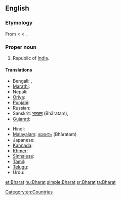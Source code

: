 ==English==

===Etymology===
From {{etyl|sa}} {{term|sc=Deva|भारतम्|tr=bhāratam||the land of emperor Bharata|lang=sa}}  < {{etyl|sa}} {{term|sc=Deva|भारत|tr=bhārata||descended from emperor Bharata|lang=sa}} < {{term|sc=Deva|भरत|tr=bharatá||to be maintained|lang=sa}}.

===Proper noun===
{{en-proper noun}}

# Republic of [[India]].

====Translations====
{{trans-top|an alternative name of India}}
* Bengali: {{t-|bn|ভারত}}, {{t|bn|ভারত|tr=bharôt|sc=Beng}}
* [[Marathi]]: {{t|mr|भारत|tr=bhārat|sc=Deva}}
* Nepali: {{t|ne|भारत|tr=bhārat|sc=Deva}}
* [[Oriya]]: {{t|or|ଭାରତ|tr=bhārat|sc=Orya}}
* [[Punjabi]]: {{t|pa|ਭਾਰਤ|tr=bhārat|sc=Guru}}
* Russian: {{t|ru|Бхарат|m|tr=Bxárat|sc=Cyrl}}
* Sanskrit: [[भारतम्]] (Bhāratam), {{t|sa|भारतम्|tr=bhāratam|sc=Deva}}
* [[Gujarati]]: {{t|gu|ભારત|tr=bhārat|sc=Gujr}}
{{trans-mid}}
* Hindi: {{t+|hi|भारत|tr=Bhārat|xs=Hindi}}
* [[Malayalam]]: [[ഭാരതം]] (Bhāratam)
* Japanese: {{t-|ja|バーラタ|tr=Bārata}}
* [[Kannada]]: {{t|kn|ಭಾರತ|tr=bhārat|sc=Knda}}
* [[Khmer]]: {{t|km|ភារតៈ|tr=pʰierata’|sc=Khmr}}
* [[Sinhalese]]: {{t|si|භාරත්|tr=bhārat|sc=Sinh}}
* [[Tamil]]: {{t|ta|பாரத்|tr=pārat|sc=Taml}}
* [[Telugu]]: {{t|te|భారత|tr=bhārat|sc=Telu}}
* Urdu: {{t-|ur|بھارت|tr=Bhārat|xs=Urdu}}
{{trans-bottom}}

[[Category:en:Countries]]

[[et:Bharat]]
[[hu:Bharat]]
[[simple:Bharat]]
[[sr:Bharat]]
[[ta:Bharat]]